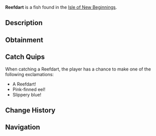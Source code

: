 {{FishInfobox
|image          = Reefdart.png
|rarity         = Common
|sea            = Second Sea
|location       = [[Isle of New Beginnings]]
|sublocation    = Coral Reef
|sources        = Fishing Rod
|radar_location = 
|prog_speed     = +10
|xp             = 25
|weather        = Clear
|time           = Night
|season         = Spring
|bait           = Shrimp
|base_weight    = 18
|base_value     = 52
|weight_range   = 9
|base_chance    = 110
|base_resil     = 79
}}
'''Reefdart''' is a {{Rarity|Common}} fish found in the [[Isle of New Beginnings]].

== Description ==
{{Description|A slender blue eel with pink fins and eyes, weaving through coral shadows.|Bestiary Entry}}

== Obtainment ==
{{Description|It slinks along the reef when the tide rests.|Bestiary Hint}}
{{Fish Availability|
Isle of New Beginnings
|top_rods      = 
Free Spirit Rod\397373.14\294981.26;
Astralhook Rod\357316.1\120013.05;
Great Rod of Oscar\354099.24\256304.92;
Azure Of Lagoon\351707.73\297638.01;
Carrot Rod\351422.47\300651.64;
Lucky Rod\266849.44\273470.94;
Brick Built Rod\289151.18\301875.66;
Long Rod\258840.81\255693.7;
Firefly Rod\341620.09\340415.75;
Fang of the Eclipse\349405.12\299698.26;
Rapid Rod\260816.75\260816.75;
Verdant Shear Rod\326780.63\273634.45;
Trident Rod\326005.94\282759.09;
Blazebringer Rod\314923.29\276520.56;
No-Life Rod\280042.85\237249.43;
Ethereal Prism Rod\272040.75\230419.88;
Seraphic Rod\269702.71\233924.87;
Depthseeker Rod\259984.72\233078.23;
Rod Of The Exalted One\259663.89\226163.44;
Challenger's Rod\259151.88\218168.82;
Rod Of The Forgotten Fang\258893.16\221846.26;
Avalanche Rod\258384.08\232244.12;
Volcanic Rod\255641.08\220869.1;
Zeus Rod\254748.24\220097.7;
Rod Of The Depths\253972.97\209364.88;
Steady Rod\210463.2\189000.03
|recommended   = Free Spirit Rod
}}

== Catch Quips ==
When catching a Reefdart, the player has a chance to make one of the following exclamations:
* A Reefdart!
* Pink-finned eel!
* Slippery blue!

== Change History ==
{{Change History|{{subst:Current Version}}}}

== Navigation ==
{{Fish Navbox|Isle of New Beginnings}}